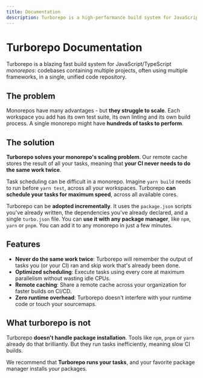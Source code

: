 ```yaml
---
title: Documentation
description: Turborepo is a high-performance build system for JavaScript and TypeScript codebases.
---
```



# Turborepo Documentation

<DocsFeatures detailed={false} />

Turborepo is a blazing fast build system for JavaScript/TypeScript _monorepos_: codebases containing multiple
projects, often using multiple frameworks, in a single, unified
code repository.

## The problem

Monorepos have many advantages - but **they struggle to scale**. Each workspace you add has its own test suite, its own linting and its own build process. A single monorepo might have **hundreds of tasks to perform**.

## The solution

**Turborepo solves your monorepo's scaling problem**. Our remote cache stores the result of all your tasks, meaning that **your CI never needs to do the same work twice**.

Task scheduling can be difficult in a monorepo. Imagine `yarn build` needs to run before `yarn test`, across all your workspaces. Turborepo **can schedule your tasks for maximum speed**, across all available cores.

Turborepo can be **adopted incrementally**. It uses the `package.json` scripts you've already written, the dependencies you've already declared, and a single `turbo.json` file. You can **use it with any package manager**, like `npm`, `yarn` or `pnpm`. You can add it to any monorepo in just a few minutes.

## Features

- **Never do the same work twice**: Turborepo will remember the output of tasks you (or your CI) ran and skip work that's already been done.
- **Optimized scheduling**: Execute tasks using every core at maximum parallelism without wasting idle CPUs.
- **Remote caching**: Share a remote cache across your organization for faster builds on CI/CD.
- **Zero runtime overhead**: Turborepo doesn't interfere with your runtime code or touch your sourcemaps.

## What turborepo is not

Turborepo **doesn't handle package installation**. Tools like `npm`, `pnpm` or `yarn` already do that brilliantly. But they run tasks inefficiently, meaning slow CI builds.

We recommend that **Turborepo runs your tasks**, and your favorite package manager installs your packages.
